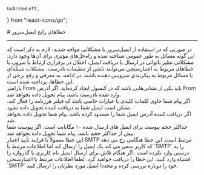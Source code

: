     GoArrowLeft,
} from "react-icons/go";


<Layout>
<Head>
<title>مستندات خطاهای رایج ایمیل سرور - لیارا</title>
<meta property="og:title" content="مستندات خدمات رایانش ابری لیارا" />
<meta property="og:description" content="مستندات آشنایی با خطاهای رایج و رفع آن‌ها در ایمیل‌سرور"  />
<meta property="og:image" content="https://files.liara.ir/liara/logos/liara-poster.jpg" />
</Head>
# خطاهای رایج ایمیل‌سرور

<hr className="mb-2" />
در صورتی که در استفاده از ایمیل‌سرور با مشکلاتی مواجه شدید، لازم به ذکر است که این گونه مسائل به طور عمومی شناخته شده و راه‌حل‌های مؤثری برای آن‌ها وجود دارد. مشکلاتی نظیر ناتوانی در ارسال یا دریافت ایمیل، اختلال در برقراری ارتباط با سرور، یا خطاهای مربوط به اعتبارسنجی می‌توانند ناشی از تنظیمات نادرست، مشکلات شبکه‌ای یا مسائل مربوط به پیکربندی سرویس دهنده باشند. 
در ادامه، به معرفی و رفع برخی از این خطاها، پرداخته شده است:

<Section id="wrong-from-email" title="آدرس From نادرست"/>
پارامتر <Important>From</Important> باید یکی از نشانی‌هایی باشد که در کنسول ایجاد کرده‌اید. اگر آدرس <Important>From</Important> وارد شده نادرست باشد، پیام تحویل داده نخواهد شد.

<Section id="spam-filtering" title="فیلتر هرزنامه"/>
اگر پیام شما حاوی کلمات کلیدی یا عبارات خاصی باشد که فیلتر هرزنامه را فعال کند، ممکن است ایمیل شما به دریافت کننده تحویل داده نشود.

<Section id="blocked-email" title="مسدودی آدرس From"/>
اگر دریافت کننده آدرس ایمیل شما را مسدود کرده باشد، پيام شما تحويل داده نخواهد شد.

<Section id="file-size-limitation" title="محدودیت حجم پیوست"/>
حداکثر حجم پيوست برای ايميل های ارسال شده ۱۰ مگابایت است. اگر پيوست شما بيش از حداکثر حجم باشد، پيام شما تحويل داده نخواهد شد.

<Section id="authentication-error-530" title="خطای authentication error"/>
این خطا 
معمولاً با فرایند تأیید اعتبار SMTP مرتبط است. این خطا هنگامی رخ می دهد که کاربر سعی می کند یک ایمیل را ارسال کند اما اطلاعات مرتبط با `SMTP` را به درستی وارد نکرده‌ است. اگر هنگام تلاش برای ارسال ایمیل نام کاربری یا گذرواژه را اشتباه وارد کنید، این خطا را دریافت خواهید کرد. لطفا اطلاعات مرتبط با اعتبارسنجی `SMTP` خود را دوباره بررسی کرده و مجددا ایمیل‌ مورد نظرتان را ارسال کنید.


</Layout>